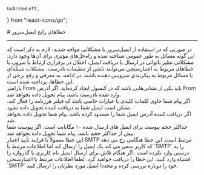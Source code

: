     GoArrowLeft,
} from "react-icons/go";


<Layout>
<Head>
<title>مستندات خطاهای رایج ایمیل سرور - لیارا</title>
<meta property="og:title" content="مستندات خدمات رایانش ابری لیارا" />
<meta property="og:description" content="مستندات آشنایی با خطاهای رایج و رفع آن‌ها در ایمیل‌سرور"  />
<meta property="og:image" content="https://files.liara.ir/liara/logos/liara-poster.jpg" />
</Head>
# خطاهای رایج ایمیل‌سرور

<hr className="mb-2" />
در صورتی که در استفاده از ایمیل‌سرور با مشکلاتی مواجه شدید، لازم به ذکر است که این گونه مسائل به طور عمومی شناخته شده و راه‌حل‌های مؤثری برای آن‌ها وجود دارد. مشکلاتی نظیر ناتوانی در ارسال یا دریافت ایمیل، اختلال در برقراری ارتباط با سرور، یا خطاهای مربوط به اعتبارسنجی می‌توانند ناشی از تنظیمات نادرست، مشکلات شبکه‌ای یا مسائل مربوط به پیکربندی سرویس دهنده باشند. 
در ادامه، به معرفی و رفع برخی از این خطاها، پرداخته شده است:

<Section id="wrong-from-email" title="آدرس From نادرست"/>
پارامتر <Important>From</Important> باید یکی از نشانی‌هایی باشد که در کنسول ایجاد کرده‌اید. اگر آدرس <Important>From</Important> وارد شده نادرست باشد، پیام تحویل داده نخواهد شد.

<Section id="spam-filtering" title="فیلتر هرزنامه"/>
اگر پیام شما حاوی کلمات کلیدی یا عبارات خاصی باشد که فیلتر هرزنامه را فعال کند، ممکن است ایمیل شما به دریافت کننده تحویل داده نشود.

<Section id="blocked-email" title="مسدودی آدرس From"/>
اگر دریافت کننده آدرس ایمیل شما را مسدود کرده باشد، پيام شما تحويل داده نخواهد شد.

<Section id="file-size-limitation" title="محدودیت حجم پیوست"/>
حداکثر حجم پيوست برای ايميل های ارسال شده ۱۰ مگابایت است. اگر پيوست شما بيش از حداکثر حجم باشد، پيام شما تحويل داده نخواهد شد.

<Section id="authentication-error-530" title="خطای authentication error"/>
این خطا 
معمولاً با فرایند تأیید اعتبار SMTP مرتبط است. این خطا هنگامی رخ می دهد که کاربر سعی می کند یک ایمیل را ارسال کند اما اطلاعات مرتبط با `SMTP` را به درستی وارد نکرده‌ است. اگر هنگام تلاش برای ارسال ایمیل نام کاربری یا گذرواژه را اشتباه وارد کنید، این خطا را دریافت خواهید کرد. لطفا اطلاعات مرتبط با اعتبارسنجی `SMTP` خود را دوباره بررسی کرده و مجددا ایمیل‌ مورد نظرتان را ارسال کنید.


</Layout>